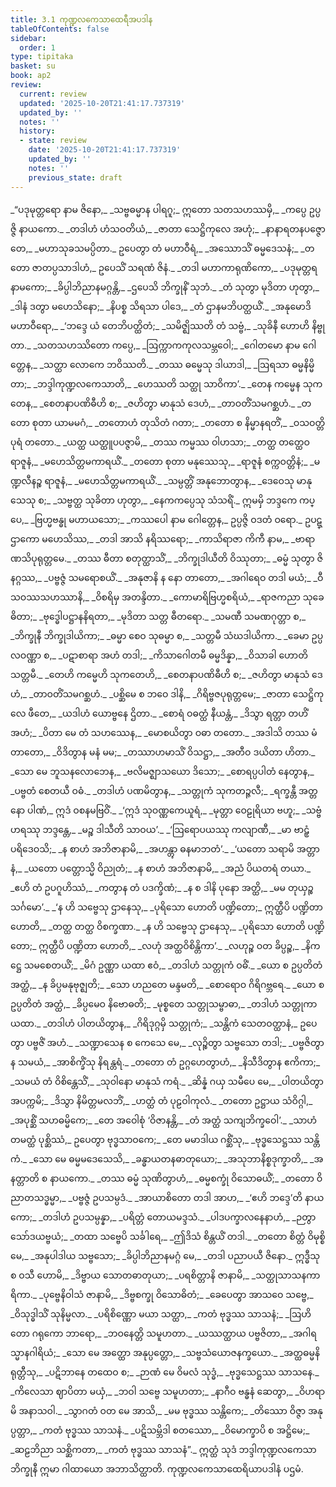 ```yaml
---
title: 3.1 ကုဏ္ဍလကေသာထေရီအပဒါန
tableOfContents: false
sidebar:
  order: 1
type: tipitaka
basket: su
book: ap2
review:
  current: review
  updated: '2025-10-20T21:41:17.737319'
  updated_by: ''
  notes: ''
  history:
  - state: review
    date: '2025-10-20T21:41:17.737319'
    updated_by: ''
    notes: ''
    previous_state: draft
---
```



<DynamicBreadcrumb />


<ReviewStatus review={frontmatter.review} showDetails={true} />

<HypothesisAnnotation frontmatter={frontmatter} />

<Division number="1" book="ap2" e="ch" v="20" p="24">

<Paragraph number="694" type="verses" book="ap2">
_“ပဒုမုတ္တရော နာမ ဇိနော,_  
_သဗ္ဗဓမ္မာန ပါရဂူ;_  
ဣတော သတသဟဿမှိ,_  
_ကပ္ပေ ဥပ္ပဇ္ဇိ နာယကော._  

</Paragraph>

</Division>
<Division number="2" book="ap2" e="ch" v="20" p="24">

<Paragraph number="695" type="verses" book="ap2">
_တဒါဟံ ဟံသဝတိယံ,_  
_ဇာတာ သေဋ္ဌိကုလေ အဟုံ;_  
_နာနာရတနပဇ္ဇောတေ,_  
_မဟာသုခသမပ္ပိတာ._  

</Paragraph>

</Division>
<Division number="3" book="ap2" e="ch" v="20" p="24">

<Paragraph number="696" book="ap2">
ဥပေတွာ တံ မဟာဝီရံ,_  
_အဿောသိံ ဓမ္မဒေသနံ;_  
_တတော ဇာတပ္ပသာဒါဟံ,_  
ဥပေသိံ သရဏံ ဇိနံ._  

</Paragraph>

</Division>
<Division number="4" book="ap2" e="ch" v="20" p="24">

<Paragraph number="697" type="verses" book="ap2">
_တဒါ မဟာကာရုဏိကော,_  
_ပဒုမုတ္တရနာမကော;_  
_ခိပ္ပါဘိညာနမဂ္ဂန္တိ,_  
_ဌပေသိ ဘိက္ခုနိံ သုဘံ._  

</Paragraph>

</Division>
<Division number="5" book="ap2" e="ch" v="20" p="24">

<Paragraph number="698" type="verses" book="ap2">
_တံ သုတွာ မုဒိတာ ဟုတွာ,_  
_ဒါနံ ဒတွာ မဟေသိနော;_  
_နိပစ္စ သိရသာ ပါဒေ,_  
_တံ ဌာနမဘိပတ္ထယိံ._  

</Paragraph>

</Division>
<Division number="6" book="ap2" e="ch" v="20" p="24">

<Paragraph number="699" type="verses" book="ap2">
_အနုမောဒိ မဟာဝီရော,_  
_‘ဘဒ္ဒေ ယံ တေဘိပတ္ထိတံ;_  
_သမိဇ္ဈိဿတိ တံ သဗ္ဗံ,_  
_သုခိနီ ဟောဟိ နိဗ္ဗုတာ._  

</Paragraph>

</Division>
<Division number="7" book="ap2" e="ch" v="20" p="24">

<Paragraph number="700" type="verses" book="ap2">
_သတသဟဿိတော ကပ္ပေ,_  
_ဩက္ကာကကုလသမ္ဘဝေါ;_  
_ဂေါတမော နာမ ဂေါတ္တေန,_  
_သတ္ထာ လောကေ ဘဝိဿတိ._  

</Paragraph>

</Division>
<Division number="8" book="ap2" e="ch" v="20" p="24">

<Paragraph number="701" type="verses" book="ap2">
_တဿ ဓမ္မေသု ဒါယာဒါ,_  
_ဩရသာ ဓမ္မနိမ္မိတာ;_  
_ဘဒ္ဒါကုဏ္ဍလကေသာတိ,_  
_ဟေဿတိ သတ္ထု သာဝိကာ’._  

</Paragraph>

</Division>
<Division number="9" book="ap2" e="ch" v="20" p="25">

<Paragraph number="702" type="verses" book="ap2">
_တေန ကမ္မေန သုကတေန,_  
_စေတနာပဏိဓီဟိ စ;_  
_ဇဟိတွာ မာနုသံ ဒေဟံ,_  
_တာဝတိံသမဂစ္ဆဟံ._  

</Paragraph>

</Division>
<Division number="10" book="ap2" e="ch" v="20" p="25">

<Paragraph number="703" type="verses" book="ap2">
_တတော စုတာ ယာမမဂံ,_  
_တတောဟံ တုသိတံ ဂတာ;_  
_တတော စ နိမ္မာနရတိံ,_  
_ဝသဝတ္တိပုရံ တတော._  

</Paragraph>

</Division>
<Division number="11" book="ap2" e="ch" v="20" p="25">

<Paragraph number="704" type="verses" book="ap2">
_ယတ္ထ ယတ္ထူပပဇ္ဇာမိ,_  
_တဿ ကမ္မဿ ဝါဟသာ;_  
_တတ္ထ တတ္ထေဝ ရာဇူနံ,_  
_မဟေသိတ္တမကာရယိံ._  

</Paragraph>

</Division>
<Division number="12" book="ap2" e="ch" v="20" p="25">

<Paragraph number="705" type="verses" book="ap2">
_တတော စုတာ မနုဿေသု,_  
_ရာဇူနံ စက္ကဝတ္တိနံ;_  
_မဏ္ဍလီနဉ္စ ရာဇူနံ,_  
_မဟေသိတ္တမကာရယိံ._  

</Paragraph>

</Division>
<Division number="13" book="ap2" e="ch" v="20" p="25">

<Paragraph number="706" type="verses" book="ap2">
_သမ္ပတ္တိံ အနုဘောတွာန,_  
_ဒေဝေသု မာနုသေသု စ;_  
_သဗ္ဗတ္ထ သုခိတာ ဟုတွာ,_  
_နေကကပ္ပေသု သံသရိံ._  

</Paragraph>

</Division>
<Division number="14" book="ap2" e="ch" v="20" p="25">

<Paragraph number="707" book="ap2">
ဣမမှိ ဘဒ္ဒကေ ကပ္ပေ,_  
_ဗြဟ္မဗန္ဓု မဟာယသော;_  
_ကဿပေါ နာမ ဂေါတ္တေန,_  
ဥပ္ပဇ္ဇိ ဝဒတံ ဝရော._  

</Paragraph>

</Division>
<Division number="15" book="ap2" e="ch" v="20" p="25">

<Paragraph number="708" type="verses" book="ap2">
ဥပဋ္ဌာကော မဟေသိဿ,_  
_တဒါ အာသိ နရိဿရော;_  
_ကာသိရာဇာ ကိကီ နာမ,_  
_ဗာရာဏသိပုရုတ္တမေ._  

</Paragraph>

</Division>
<Division number="16" book="ap2" e="ch" v="20" p="25">

<Paragraph number="709" type="verses" book="ap2">
_တဿ ဓီတာ စတုတ္ထာသိံ,_  
_ဘိက္ခုဒါယီတိ ဝိဿုတာ;_  
_ဓမ္မံ သုတွာ ဇိနဂ္ဂဿ,_  
_ပဗ္ဗဇ္ဇံ သမရောစယိံ._  

</Paragraph>

</Division>
<Division number="17" book="ap2" e="ch" v="20" p="25">

<Paragraph number="710" type="verses" book="ap2">
_အနုဇာနိ န နော တာတော,_  
_အဂါရေဝ တဒါ မယံ;_  
_ဝီသဝဿသဟဿာနိ,_  
_ဝိစရိမှ အတန္ဒိတာ._  

</Paragraph>

</Division>
<Division number="18" book="ap2" e="ch" v="20" p="25">

<Paragraph number="711" type="verses" book="ap2">
_ကောမာရိဗြဟ္မစရိယံ,_  
_ရာဇကညာ သုခေဓိတာ;_  
_ဗုဒ္ဓေါပဋ္ဌာနနိရတာ,_  
_မုဒိတာ သတ္တ ဓီတရော._  

</Paragraph>

</Division>
<Division number="19" book="ap2" e="ch" v="20" p="25">

<Paragraph number="712" type="verses" book="ap2">
_သမဏီ သမဏဂုတ္တာ စ,_  
_ဘိက္ခုနီ ဘိက္ခုဒါယိကာ;_  
_ဓမ္မာ စေဝ သုဓမ္မာ စ,_  
_သတ္တမီ သံဃဒါယိကာ._  

</Paragraph>

</Division>
<Division number="20" book="ap2" e="ch" v="20" p="25">

<Paragraph number="713" type="verses" book="ap2">
_ခေမာ ဥပ္ပလဝဏ္ဏာ စ,_  
_ပဋာစာရာ အဟံ တဒါ;_  
_ကိသာဂေါတမီ ဓမ္မဒိန္နာ,_  
_ဝိသာခါ ဟောတိ သတ္တမီ._  

</Paragraph>

</Division>
<Division number="21" book="ap2" e="ch" v="20" p="26">

<Paragraph number="714" type="verses" book="ap2">
_တေဟိ ကမ္မေဟိ သုကတေဟိ,_  
_စေတနာပဏိဓီဟိ စ;_  
_ဇဟိတွာ မာနုသံ ဒေဟံ,_  
_တာဝတိံသမဂစ္ဆဟံ._  

</Paragraph>

</Division>
<Division number="22" book="ap2" e="ch" v="20" p="26">

<Paragraph number="715" type="verses" book="ap2">
_ပစ္ဆိမေ စ ဘဝေ ဒါနိ,_  
_ဂိရိဗ္ဗဇပုရုတ္တမေ;_  
_ဇာတာ သေဋ္ဌိကုလေ ဖီတေ,_  
_ယဒါဟံ ယောဗ္ဗနေ ဌိတာ._  

</Paragraph>

</Division>
<Division number="23" book="ap2" e="ch" v="20" p="26">

<Paragraph number="716" type="verses" book="ap2">
_စောရံ ဝဓတ္ထံ နီယန္တံ,_  
_ဒိသွာ ရတ္တာ တဟိံ အဟံ;_  
_ပိတာ မေ တံ သဟဿေန,_  
_မောစယိတွာ ဝဓာ တတော._  

</Paragraph>

</Division>
<Division number="24" book="ap2" e="ch" v="20" p="26">

<Paragraph number="717" type="verses" book="ap2">
_အဒါသိ တဿ မံ တာတော,_  
_ဝိဒိတွာန မနံ မမ;_  
_တဿာဟမာသိံ ဝိသဋ္ဌာ,_  
_အတီဝ ဒယိတာ ဟိတာ._  

</Paragraph>

</Division>
<Division number="25" book="ap2" e="ch" v="20" p="26">

<Paragraph number="718" type="verses" book="ap2">
_သော မေ ဘူသနလောဘေန,_  
_ဗလိမဇ္ဈာသယော ဒိသော;_  
_စောရပ္ပပါတံ နေတွာန,_  
_ပဗ္ဗတံ စေတယီ ဝဓံ._  

</Paragraph>

</Division>
<Division number="26" book="ap2" e="ch" v="20" p="26">

<Paragraph number="719" type="verses" book="ap2">
_တဒါဟံ ပဏမိတွာန,_  
_သတ္တုကံ သုကတဉ္ဇလီ;_  
_ရက္ခန္တီ အတ္တနော ပါဏံ,_  
ဣဒံ ဝစနမဗြဝိံ._  

</Paragraph>

</Division>
<Division number="27" book="ap2" e="ch" v="20" p="26">

<Paragraph number="720" type="verses" book="ap2">
_‘ဣဒံ သုဝဏ္ဏကေယူရံ,_  
_မုတ္တာ ဝေဠုရိယာ ဗဟူ;_  
_သဗ္ဗံ ဟရဿု ဘဒ္ဒန္တေ,_  
_မဉ္စ ဒါသီတိ သာဝယ’._  

</Paragraph>

</Division>
<Division number="28" book="ap2" e="ch" v="20" p="26">

<Paragraph number="721" type="verses" book="ap2">
_‘ဩရောပယဿု ကလျာဏီ,_  
_မာ ဗာဠှံ ပရိဒေဝသိ;_  
_န စာဟံ အဘိဇာနာမိ,_  
_အဟန္တွာ ဓနမာဘတံ’._  

</Paragraph>

</Division>
<Division number="29" book="ap2" e="ch" v="20" p="26">

<Paragraph number="722" type="verses" book="ap2">
_‘ယတော သရာမိ အတ္တာနံ,_  
_ယတော ပတ္တောသ္မိ ဝိညုတံ;_  
_န စာဟံ အဘိဇာနာမိ,_  
_အညံ ပိယတရံ တယာ._  

</Paragraph>

</Division>
<Division number="30" book="ap2" e="ch" v="20" p="26">

<Paragraph number="723" type="verses" book="ap2">
_ဧဟိ တံ ဥပဂူဟိဿံ,_  
_ကတွာန တံ ပဒက္ခိဏံ;_  
_န စ ဒါနိ ပုနော အတ္ထိ,_  
_မမ တုယှဉ္စ သင်္ဂမော’._  

</Paragraph>

</Division>
<Division number="31" book="ap2" e="ch" v="20" p="27">

<Paragraph number="724" type="verses" book="ap2">
_‘န ဟိ သဗ္ဗေသု ဌာနေသု,_  
_ပုရိသော ဟောတိ ပဏ္ဍိတော;_  
ဣတ္ထီပိ ပဏ္ဍိတာ ဟောတိ,_  
_တတ္ထ တတ္ထ ဝိစက္ခဏာ._  

</Paragraph>

</Division>
<Division number="32" book="ap2" e="ch" v="20" p="27">

<Paragraph number="725" type="verses" book="ap2">
_န ဟိ သဗ္ဗေသု ဌာနေသု,_  
_ပုရိသော ဟောတိ ပဏ္ဍိတော;_  
ဣတ္ထီပိ ပဏ္ဍိတာ ဟောတိ,_  
_လဟုံ အတ္ထဝိစိန္တိကာ’._  

</Paragraph>

</Division>
<Division number="33" book="ap2" e="ch" v="20" p="27">

<Paragraph number="726" type="verses" book="ap2">
_လဟုဉ္စ ဝတ ခိပ္ပဉ္စ,_  
_နိကဋ္ဌေ သမစေတယိံ;_  
_မိဂံ ဥဏ္ဏာ ယထာ ဧဝံ,_  
_တဒါဟံ သတ္တုကံ ဝဓိံ._  

</Paragraph>

</Division>
<Division number="34" book="ap2" e="ch" v="20" p="27">

<Paragraph number="727" type="verses" book="ap2">
_ယော စ ဥပ္ပတိတံ အတ္ထံ,_  
_န ခိပ္ပမနုဗုဇ္ဈတိ;_  
_သော ဟညတေ မန္ဒမတိ,_  
_စောရောဝ ဂိရိဂဗ္ဘရေ._  

</Paragraph>

</Division>
<Division number="35" book="ap2" e="ch" v="20" p="27">

<Paragraph number="728" type="verses" book="ap2">
_ယော စ ဥပ္ပတိတံ အတ္ထံ,_  
_ခိပ္ပမေဝ နိဗောဓတိ;_  
_မုစ္စတေ သတ္တုသမ္ဗာဓာ,_  
_တဒါဟံ သတ္တုကာ ယထာ._  

</Paragraph>

</Division>
<Division number="36" book="ap2" e="ch" v="20" p="27">

<Paragraph number="729" type="verses" book="ap2">
_တဒါဟံ ပါတယိတွာန,_  
_ဂိရိဒုဂ္ဂမှိ သတ္တုကံ;_  
_သန္တိကံ သေတဝတ္ထာနံ,_  
ဥပေတွာ ပဗ္ဗဇိံ အဟံ._  

</Paragraph>

</Division>
<Division number="37" book="ap2" e="ch" v="20" p="27">

<Paragraph number="730" type="verses" book="ap2">
_သဏ္ဍာသေန စ ကေသေ မေ,_  
_လုဉ္စိတွာ သဗ္ဗသော တဒါ;_  
_ပဗ္ဗဇိတွာန သမယံ,_  
_အာစိက္ခိံသု နိရန္တရံ._  

</Paragraph>

</Division>
<Division number="38" book="ap2" e="ch" v="20" p="27">

<Paragraph number="731" type="verses" book="ap2">
_တတော တံ ဥဂ္ဂဟေတွာဟံ,_  
_နိသီဒိတွာန ဧကိကာ;_  
_သမယံ တံ ဝိစိန္တေသိံ,_  
_သုဝါနော မာနုသံ ကရံ._  

</Paragraph>

</Division>
<Division number="39" book="ap2" e="ch" v="20" p="27">

<Paragraph number="732" type="verses" book="ap2">
_ဆိန္နံ ဂယှ သမီပေ မေ,_  
_ပါတယိတွာ အပက္ကမိ;_  
_ဒိသွာ နိမိတ္တမလဘိံ,_  
_ဟတ္ထံ တံ ပုဠဝါကုလံ._  

</Paragraph>

</Division>
<Division number="40" book="ap2" e="ch" v="20" p="27">

<Paragraph number="733" type="verses" book="ap2">
_တတော ဥဋ္ဌာယ သံဝိဂ္ဂါ,_  
_အပုစ္ဆိံ သဟဓမ္မိကေ;_  
_တေ အဝေါစုံ ‘ဝိဇာနန္တိ,_  
_တံ အတ္ထံ သကျဘိက္ခဝေါ’._  

</Paragraph>

</Division>
<Division number="41" book="ap2" e="ch" v="20" p="27">

<Paragraph number="734" type="verses" book="ap2">
_သာဟံ တမတ္ထံ ပုစ္ဆိဿံ,_  
ဥပေတွာ ဗုဒ္ဓသာဝကေ;_  
_တေ မမာဒါယ ဂစ္ဆိံသု,_  
_ဗုဒ္ဓသေဋ္ဌဿ သန္တိကံ._  

</Paragraph>

</Division>
<Division number="42" book="ap2" e="ch" v="20" p="28">

<Paragraph number="735" type="verses" book="ap2">
_သော မေ ဓမ္မမဒေသေသိ,_  
_ခန္ဓာယတနဓာတုယော;_  
_အသုဘာနိစ္စဒုက္ခာတိ,_  
_အနတ္တာတိ စ နာယကော._  

</Paragraph>

</Division>
<Division number="43" book="ap2" e="ch" v="20" p="28">

<Paragraph number="736" type="verses" book="ap2">
_တဿ ဓမ္မံ သုဏိတွာဟံ,_  
_ဓမ္မစက္ခုံ ဝိသောဓယိံ;_  
_တတော ဝိညာတသဒ္ဓမ္မာ,_  
_ပဗ္ဗဇ္ဇံ ဥပသမ္ပဒံ._  

</Paragraph>

</Division>
<Division number="44" book="ap2" e="ch" v="20" p="28">

<Paragraph number="737" type="verses" book="ap2">
_အာယာစိတော တဒါ အာဟ,_  
_‘ဧဟိ ဘဒ္ဒေ’တိ နာယကော;_  
_တဒါဟံ ဥပသမ္ပန္နာ,_  
_ပရိတ္တံ တောယမဒ္ဒသံ._  

</Paragraph>

</Division>
<Division number="45" book="ap2" e="ch" v="20" p="28">

<Paragraph number="738" type="verses" book="ap2">
_ပါဒပက္ခာလနေနာဟံ,_  
_ဉတွာ သော်ဒယဗ္ဗယံ;_  
_တထာ သဗ္ဗေပိ သင်္ခါရေ,_  
_ဤဒိသံ စိန္တယိံ တဒါ._  

</Paragraph>

</Division>
<Division number="46" book="ap2" e="ch" v="20" p="28">

<Paragraph number="739" type="verses" book="ap2">
_တတော စိတ္တံ ဝိမုစ္စိ မေ,_  
_အနုပါဒါယ သဗ္ဗသော;_  
_ခိပ္ပါဘိညာနမဂ္ဂံ မေ,_  
_တဒါ ပညာပယီ ဇိနော._  

</Paragraph>

</Division>
<Division number="47" book="ap2" e="ch" v="20" p="28">

<Paragraph number="740" type="verses" book="ap2">
ဣဒ္ဓီသု စ ဝသီ ဟောမိ,_  
_ဒိဗ္ဗာယ သောတဓာတုယာ;_  
_ပရစိတ္တာနိ ဇာနာမိ,_  
_သတ္ထုသာသနကာရိကာ._  

</Paragraph>

</Division>
<Division number="48" book="ap2" e="ch" v="20" p="28">

<Paragraph number="741" type="verses" book="ap2">
_ပုဗ္ဗေနိဝါသံ ဇာနာမိ,_  
_ဒိဗ္ဗစက္ခု ဝိသောဓိတံ;_  
_ခေပေတွာ အာသဝေ သဗ္ဗေ,_  
_ဝိသုဒ္ဓါသိံ သုနိမ္မလာ._  

</Paragraph>

</Division>
<Division number="49" book="ap2" e="ch" v="20" p="28">

<Paragraph number="742" type="verses" book="ap2">
_ပရိစိဏ္ဏော မယာ သတ္ထာ,_  
_ကတံ ဗုဒ္ဓဿ သာသနံ;_  
_ဩဟိတော ဂရုကော ဘာရော,_  
_ဘဝနေတ္တိ သမူဟတာ._  

</Paragraph>

</Division>
<Division number="50" book="ap2" e="ch" v="20" p="28">

<Paragraph number="743" type="verses" book="ap2">
_ယဿတ္ထာယ ပဗ္ဗဇိတာ,_  
_အဂါရသ္မာနဂါရိယံ;_  
_သော မေ အတ္ထော အနုပ္ပတ္တော,_  
_သဗ္ဗသံယောဇနက္ခယော._  

</Paragraph>

</Division>
<Division number="51" book="ap2" e="ch" v="20" p="28">

<Paragraph number="744" type="verses" book="ap2">
_အတ္ထဓမ္မနိရုတ္တီသု,_  
_ပဋိဘာနေ တထေဝ စ;_  
_ဉာဏံ မေ ဝိမလံ သုဒ္ဓံ,_  
_ဗုဒ္ဓသေဋ္ဌဿ သာသနေ._  

</Paragraph>

</Division>
<Division number="52" book="ap2" e="ch" v="20" p="28">

<Paragraph number="745" type="verses" book="ap2">
_ကိလေသာ ဈာပိတာ မယှံ,_  
_ဘဝါ သဗ္ဗေ သမူဟတာ;_  
_နာဂီဝ ဗန္ဓနံ ဆေတွာ,_  
_ဝိဟရာမိ အနာသဝါ._  

</Paragraph>

</Division>
<Division number="53" book="ap2" e="ch" v="20" p="29">

<Paragraph number="746" type="verses" book="ap2">
_သွာဂတံ ဝတ မေ အာသိ,_  
_မမ ဗုဒ္ဓဿ သန္တိကေ;_  
_တိဿော ဝိဇ္ဇာ အနုပ္ပတ္တာ,_  
_ကတံ ဗုဒ္ဓဿ သာသနံ._  

</Paragraph>

</Division>
<Division number="54" book="ap2" e="ch" v="20" p="29">

<Paragraph number="747" type="verses" book="ap2">
_ပဋိသမ္ဘိဒါ စတဿော,_  
_ဝိမောက္ခာပိ စ အဋ္ဌိမေ;_  
_ဆဠဘိညာ သစ္ဆိကတာ,_  
_ကတံ ဗုဒ္ဓဿ သာသနံ”._  

</Paragraph>

<Paragraph number="748" book="ap2">
ဣတ္ထံ သုဒံ ဘဒ္ဒါကုဏ္ဍလကေသာ ဘိက္ခုနီ ဣမာ ဂါထာယော အဘာသိတ္ထာတိ.

</Paragraph>
</Division>

<Paragraph number="749" type="center" book="ap2">
ကုဏ္ဍလကေသာထေရိယာပဒါနံ ပဌမံ.
</Paragraph>